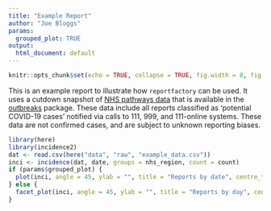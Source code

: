 ```yaml
---
title: "Example Report"
author: "Joe Bloggs"
params:
  grouped_plot: TRUE
output:
  html_document: default
---
```



```r
knitr::opts_chunk$set(echo = TRUE, collapse = TRUE, fig.width = 8, fig.height = 6, dpi = 150)
```

This is an example report to illustrate how `reportfactory` can be used.  It
uses a cutdown snapshot of [NHS pathways data](https://digital.nhs.uk/dashboards/nhs-pathways)
that is available in the [outbreaks](https://cran.r-project.org/web/packages/outbreaks/index.html)
package. These data include all reports classified as ‘potential COVID-19 cases’
notified via calls to 111, 999, and 111-online systems. These data are not
confirmed cases, and are subject to unknown reporting biases. 

```r
library(here)
library(incidence2)
dat <- read.csv(here("data", "raw", "example_data.csv"))
inci <- incidence(dat, date, groups = nhs_region, count = count)
if (params$grouped_plot) {
  plot(inci, angle = 45, ylab = "", title = "Reports by date", centre_ticks = TRUE)
} else {
  facet_plot(inci, angle = 45, ylab = "", title = "Reports by day", centre_ticks = TRUE)
}

```


